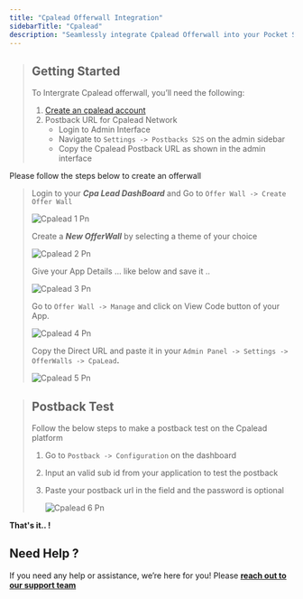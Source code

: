 ```yaml
---
title: "Cpalead Offerwall Integration"
sidebarTitle: "Cpalead"
description: "Seamlessly integrate Cpalead Offerwall into your Pocket Script application"
---
```


> ## Getting Started
>
> To Intergrate Cpalead offerwall, you’ll need the following:
>
> 1. [Create an cpalead account](https://cpalead.com/get-started.php?ref=765337)
> 2. Postback URL for Cpalead Network
>    - Login to Admin Interface
>    - Navigate to `Settings -> Postbacks S2S` on the admin sidebar
>    - Copy the Cpalead Postback URL as shown in the admin interface

Please follow the steps below to create an offerwall

> Login to your **_Cpa Lead DashBoard_** and Go to `Offer Wall -> Create Offer Wall`
>
> ![Cpalead 1 Pn](/images/cpalead_1.png)
>
> Create a **_New OfferWall_** by selecting a theme of your choice
>
> ![Cpalead 2 Pn](/images/cpalead_2.png)
>
> Give your App Details ... like below and save it ..
>
> ![Cpalead 3 Pn](/images/cpalead_3.png)
>
> Go to `Offer Wall -> Manage` and click on View Code button of your App.
>
> ![Cpalead 4 Pn](/images/cpalead_4.png)
>
> Copy the Direct URL and paste it in your `Admin Panel -> Settings -> OfferWalls -> CpaLead`**.**
>
> ![Cpalead 5 Pn](/images/cpalead_5.png)

> ## Postback Test
>
> Follow the below steps to make a postback test on the Cpalead platform
>
> 1. Go to `Postback -> Configuration` on the dashboard
> 2. Input an valid sub id from your application to test the postback
> 3. Paste your postback url in the field and the password is optional
>
>    ![Cpalead 6 Pn](/images/cpalead_6.png)

**That's it.. \!**

## Need Help ?

If you need any help or assistance, we’re here for you\! Please [**reach out to our support team**](https://droidoxy.com/support/)
